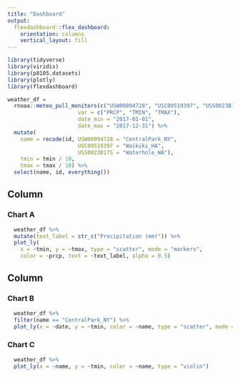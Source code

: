 ```yaml
---
title: "Dashboard"
output: 
  flexdashboard::flex_dashboard:
    orientation: columns
    vertical_layout: fill
---
```


```r
library(tidyverse)
library(viridis)
library(p8105.datasets)
library(plotly)
library(flexdashboard)

weather_df = 
  rnoaa::meteo_pull_monitors(c("USW00094728", "USC00519397", "USS0023B17S"),
                      var = c("PRCP", "TMIN", "TMAX"), 
                      date_min = "2017-01-01",
                      date_max = "2017-12-31") %>%
  mutate(
    name = recode(id, USW00094728 = "CentralPark_NY", 
                      USC00519397 = "Waikiki_HA",
                      USS0023B17S = "Waterhole_WA"),
    tmin = tmin / 10,
    tmax = tmax / 10) %>%
  select(name, id, everything())
```

Column {data-width=550}
-----------------------------------------------------------------------

### Chart A

```r
  weather_df %>% 
  mutate(text_label = str_c("Precipitation (mm)")) %>% 
  plot_ly(
    x = ~tmin, y = ~tmax, type = "scatter", mode = "markers",
    color = ~prcp, text = ~text_label, alpha = 0.5)
```

Column {data-width=350}
-----------------------------------------------------------------------

### Chart B

```r
  weather_df %>% 
  filter(name == "CentralPark_NY") %>% 
  plot_ly(x = ~date, y = ~tmin, color = ~name, type = "scatter", mode = "lines", fill = "tozeroy")
```

### Chart C

```r
  weather_df %>% 
  plot_ly(x = ~name, y = ~tmin, color = ~name, type = "violin")
```

